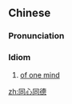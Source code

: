 ==Chinese==
{{zh-forms|type=22}}

===Pronunciation===
{{zh-pron
|m=tóngxīntóngdé
|c=tung4 sam1 tung4 dak1
|cat=id
}}

===Idiom===
{{zh-idiom}}

# [[of one mind]]

[[zh:同心同德]]